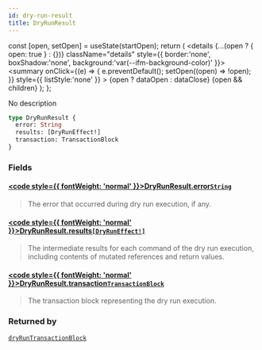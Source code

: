 ```yaml
---
id: dry-run-result
title: DryRunResult
---
```









  const [open, setOpen] = useState(startOpen);
  return (
    <details {...(open ? { open: true } : {})} className="details" style={{ border:'none', boxShadow:'none', background:'var(--ifm-background-color)' }}>
      <summary
        onClick={(e) => {
          e.preventDefault();
          setOpen((open) => !open);
        }}
        style={{ listStyle:'none' }}
      >
      {open ? dataOpen : dataClose}
      </summary>
      {open && children}
    </details>
  );
};








No description


```graphql
type DryRunResult {
  error: String
  results: [DryRunEffect!]
  transaction: TransactionBlock
}
```




### Fields

#### [<code style={{ fontWeight: 'normal' }}>DryRunResult.<b>error</b></code>](#)<Bullet />[`String`](/references/sui-api/sui-graphql/reference/scalars/string) <Badge class="badge badge--secondary" text="scalar"/> 
> 
> 
> The error that occurred during dry run execution, if any.
> 

#### [<code style={{ fontWeight: 'normal' }}>DryRunResult.<b>results</b></code>](#)<Bullet />[`[DryRunEffect!]`](/references/sui-api/sui-graphql/reference/objects/dry-run-effect) <Badge class="badge badge--secondary" text="list"/> <Badge class="badge badge--secondary" text="object"/> 
> 
> 
> The intermediate results for each command of the dry run execution, including
> contents of mutated references and return values.
> 

#### [<code style={{ fontWeight: 'normal' }}>DryRunResult.<b>transaction</b></code>](#)<Bullet />[`TransactionBlock`](/references/sui-api/sui-graphql/reference/objects/transaction-block) <Badge class="badge badge--secondary" text="object"/> 
> 
> 
> The transaction block representing the dry run execution.
> 



### Returned by

[`dryRunTransactionBlock`](/references/sui-api/sui-graphql/reference/queries/dry-run-transaction-block)  <Badge class="badge badge--secondary" text="query"/>

